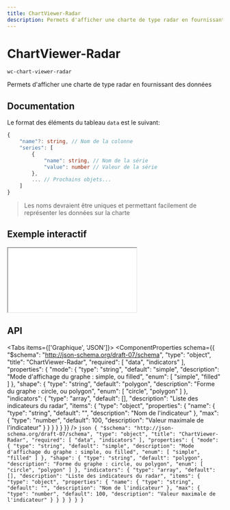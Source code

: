 ```yaml
---
title: ChartViewer-Radar
description: Permets d'afficher une charte de type radar en fournissant des données
---
```



# ChartViewer-Radar

`wc-chart-viewer-radar`

Permets d'afficher une charte de type radar en fournissant des données

## Documentation

Le format des éléments du tableau `data` est le suivant:

```typescript
{
    "name"?: string, // Nom de la colonne
    "series": [
        {
            "name": string, // Nom de la série
            "value": number // Valeur de la série
        },
        ... // Prochains objets...
    ]
}
```

> Les noms devraient être uniques et permettant facilement de représenter les données sur la charte

## Exemple interactif

<iframe
  src={useAbsoluteUrl('playground/components/wc-chart-viewer-radar')}
  style={{ width: '100%', height: '700px', border: 'none' }}
></iframe>

## API

<Tabs items={['Graphique', 'JSON']}>
  <Tab>
    <ComponentProperties schema={{
  "$schema": "http://json-schema.org/draft-07/schema",
  "type": "object",
  "title": "ChartViewer-Radar",
  "required": [
    "data",
    "indicators"
  ],
  "properties": {
    "mode": {
      "type": "string",
      "default": "simple",
      "description": "Mode d'affichage du graphe : simple, ou filled",
      "enum": [
        "simple",
        "filled"
      ]
    },
    "shape": {
      "type": "string",
      "default": "polygon",
      "description": "Forme du graphe : circle, ou polygon",
      "enum": [
        "circle",
        "polygon"
      ]
    },
    "indicators": {
      "type": "array",
      "default": [],
      "description": "Liste des indicateurs du radar",
      "items": {
        "type": "object",
        "properties": {
          "name": {
            "type": "string",
            "default": "",
            "description": "Nom de l'indicateur"
          },
          "max": {
            "type": "number",
            "default": 100,
            "description": "Valeur maximale de l'indicateur"
          }
        }
      }
    }
  }
}} />
  </Tab>
  <Tab>
    ```json
    {
  "$schema": "http://json-schema.org/draft-07/schema",
  "type": "object",
  "title": "ChartViewer-Radar",
  "required": [
    "data",
    "indicators"
  ],
  "properties": {
    "mode": {
      "type": "string",
      "default": "simple",
      "description": "Mode d'affichage du graphe : simple, ou filled",
      "enum": [
        "simple",
        "filled"
      ]
    },
    "shape": {
      "type": "string",
      "default": "polygon",
      "description": "Forme du graphe : circle, ou polygon",
      "enum": [
        "circle",
        "polygon"
      ]
    },
    "indicators": {
      "type": "array",
      "default": [],
      "description": "Liste des indicateurs du radar",
      "items": {
        "type": "object",
        "properties": {
          "name": {
            "type": "string",
            "default": "",
            "description": "Nom de l'indicateur"
          },
          "max": {
            "type": "number",
            "default": 100,
            "description": "Valeur maximale de l'indicateur"
          }
        }
      }
    }
  }
}
    ```
  </Tab>
</Tabs>
